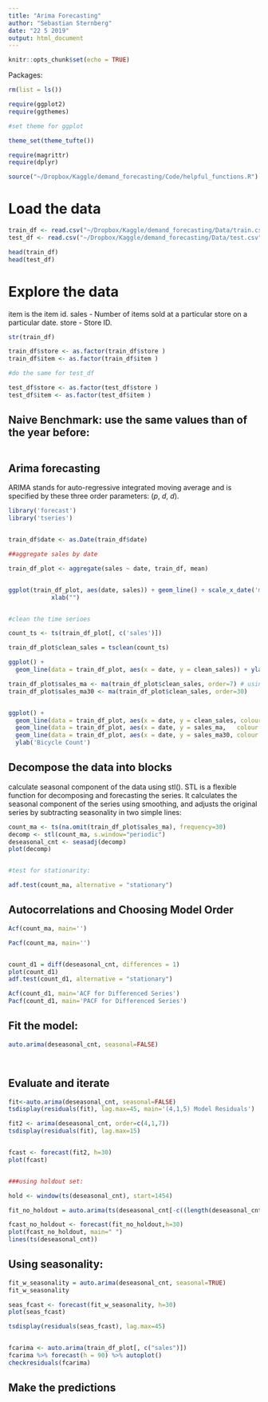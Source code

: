 ```yaml
---
title: "Arima Forecasting"
author: "Sebastian Sternberg"
date: "22 5 2019"
output: html_document
---
```


```r
knitr::opts_chunk$set(echo = TRUE)
```



Packages:

```r

rm(list = ls())

require(ggplot2)
require(ggthemes)

#set theme for ggplot

theme_set(theme_tufte())

require(magrittr)
require(dplyr)


```



```r
source("~/Dropbox/Kaggle/demand_forecasting/Code/helpful_functions.R")

```


# Load the data


```r

train_df <- read.csv("~/Dropbox/Kaggle/demand_forecasting/Data/train.csv")
test_df <- read.csv("~/Dropbox/Kaggle/demand_forecasting/Data/test.csv")

head(train_df)
head(test_df)

```


# Explore the data

item is the item id. sales - Number of items sold at a particular store on a particular date. store - Store ID.


```r

str(train_df)

train_df$store <- as.factor(train_df$store )
train_df$item <- as.factor(train_df$item )

#do the same for test_df

test_df$store <- as.factor(test_df$store )
test_df$item <- as.factor(test_df$item )

```

## Naive Benchmark: use the same values than of the year before:

```r



```



## Arima forecasting

ARIMA stands for auto-regressive integrated moving average and is specified by these three order parameters: ($p$, $d$, $d$). 

```r

library('forecast')
library('tseries')


train_df$date <- as.Date(train_df$date)

##aggregate sales by date

train_df_plot <- aggregate(sales ~ date, train_df, mean)


ggplot(train_df_plot, aes(date, sales)) + geom_line() + scale_x_date('month')  + ylab(" ") +
            xlab("")


#clean the time serioes

count_ts <- ts(train_df_plot[, c('sales')])

train_df_plot$clean_sales = tsclean(count_ts)

ggplot() +
  geom_line(data = train_df_plot, aes(x = date, y = clean_sales)) + ylab('Cleaned Bicycle Count')


```


```r
train_df_plot$sales_ma <- ma(train_df_plot$clean_sales, order=7) # using the clean count with no outliers
train_df_plot$sales_ma30 <- ma(train_df_plot$clean_sales, order=30)


ggplot() +
  geom_line(data = train_df_plot, aes(x = date, y = clean_sales, colour = "Counts")) +
  geom_line(data = train_df_plot, aes(x = date, y = sales_ma,   colour = "Weekly Moving Average"))  +
  geom_line(data = train_df_plot, aes(x = date, y = sales_ma30, colour = "Monthly Moving Average"))  +
  ylab('Bicycle Count')

```


## Decompose the data into blocks

calculate seasonal component of the data using stl(). STL is a flexible function for decomposing and forecasting the series. It calculates the seasonal component of the series using smoothing, and adjusts the original series by subtracting seasonality in two simple lines:


```r

count_ma <- ts(na.omit(train_df_plot$sales_ma), frequency=30)
decomp <- stl(count_ma, s.window="periodic")
deseasonal_cnt <- seasadj(decomp)
plot(decomp)


#test for stationarity:

adf.test(count_ma, alternative = "stationary")

```


## Autocorrelations and Choosing Model Order


```r
Acf(count_ma, main='')

Pacf(count_ma, main='')


count_d1 = diff(deseasonal_cnt, differences = 1)
plot(count_d1)
adf.test(count_d1, alternative = "stationary")

```


```r

Acf(count_d1, main='ACF for Differenced Series')
Pacf(count_d1, main='PACF for Differenced Series')

```


## Fit the model:


```r

auto.arima(deseasonal_cnt, seasonal=FALSE)




```

## Evaluate and iterate

```r

fit<-auto.arima(deseasonal_cnt, seasonal=FALSE)
tsdisplay(residuals(fit), lag.max=45, main='(4,1,5) Model Residuals')

```


```r

fit2 <- arima(deseasonal_cnt, order=c(4,1,7))
tsdisplay(residuals(fit), lag.max=15)


fcast <- forecast(fit2, h=30)
plot(fcast)


###using holdout set:

hold <- window(ts(deseasonal_cnt), start=1454)

fit_no_holdout = auto.arima(ts(deseasonal_cnt[-c((length(deseasonal_cnt)- 30) :length(deseasonal_cnt))]))

fcast_no_holdout <- forecast(fit_no_holdout,h=30)
plot(fcast_no_holdout, main=" ")
lines(ts(deseasonal_cnt))


```



## Using seasonality:


```r

fit_w_seasonality = auto.arima(deseasonal_cnt, seasonal=TRUE)
fit_w_seasonality

seas_fcast <- forecast(fit_w_seasonality, h=30)
plot(seas_fcast)

tsdisplay(residuals(seas_fcast), lag.max=45)


fcarima <- auto.arima(train_df_plot[, c("sales")])
fcarima %>% forecast(h = 90) %>% autoplot()
checkresiduals(fcarima)
```

## Make the predictions

```r




```






